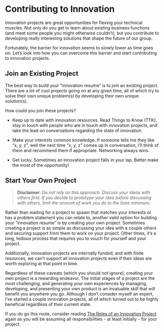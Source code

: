 # Contributing to Innovation

Innovation projects are great opportunities for flexing your technical muscles.
Not only do you get to learn about existing business functions (and meet some people
you might otherwise couldn't), but you contribute to developing really
interesting solutions that shape the future of our group.

Fortunately, the barrier for innovation seems to slowly lower as time goes on.
Let's look into how you can overcome this barrier and start contributing to innovation projects.


## Join an Existing Project

The best way to build your "innovation resume" is to join an existing project. There are a lot of cool projects going on at any given time, all of which try to solve their own unique problem(s) by developing their own unique solution(s).

How could you join these projects?

- Keep up to date with innovation resources. Read Things to Know (TTK), stay in touch with people who are in touch with innovation projects, and take the lead on conversations regarding the state of innovation.

- Make your interests common knowledge. If someone tells me they like "x, y, z", well the next time "x, y, z" comes up in conversation, I'll think of them and recommend them if appropriate. Networking always wins.

- Get lucky. Sometimes an innovation project falls in your lap. Better make the most of the opportunity!


## Start Your Own Project

> **Disclaimer**: *Do not rely on this approach. Discuss your ideas with others first. If you decide to prototype your idea before discussing with others, limit the amount of work you do to the bare minimum.*

Rather than waiting for a project to spawn that matches your interests or has a problem statement you can relate to, another valid option for building your "innovation resume" is by creating your own project. Sometimes creating a project is as simple as discussing your idea with a couple others and securing support from them to work on your project. Other times, it's a long, tedious process that requires you to vouch for yourself and your project.

Additionally, innovation projects are internally funded, and with finite resources, we can't support all innovation projects even if their ideas are worth exploring at that point in time.

Regardless of these caveats (which you should not ignore), creating your own project is a rewarding endeavor. The initial stages of a project are the most challenging, and generating your own experiences by managing, developing, and presenting your own product is an invaluable skill that will benefit you anywhere you go. Although I don't consider myself an expert, I've started a couple innovation projects, all of which turned out to be highly beneficial regardless of their current state.

If you do go this route, consider reading [The Roles of an Innovation Project](#02-roles) again as you will be assuming all responsibilities - at least initially - for your project.
